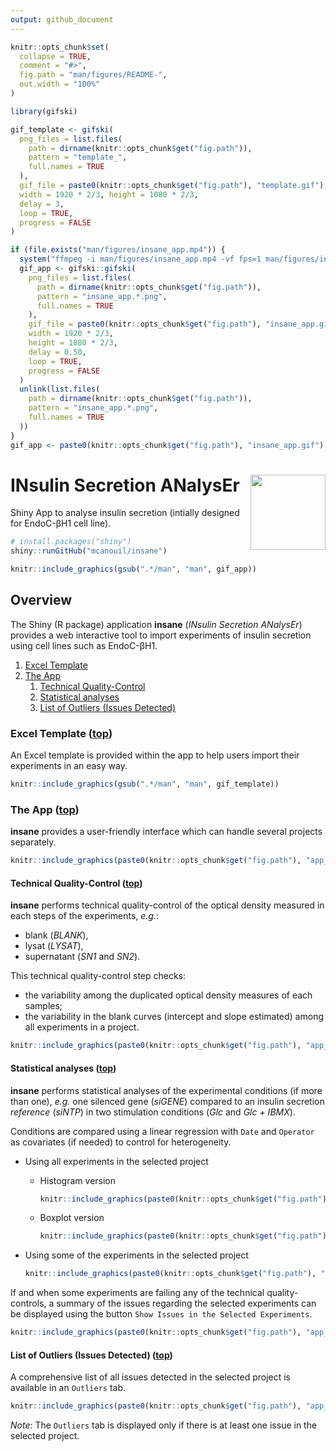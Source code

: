 ```yaml
---
output: github_document
---
```


<!-- README.md is generated from README.Rmd. Please edit that file -->

```r
knitr::opts_chunk$set(
  collapse = TRUE,
  comment = "#>",
  fig.path = "man/figures/README-",
  out.width = "100%"
)

library(gifski)

gif_template <- gifski(
  png_files = list.files(
    path = dirname(knitr::opts_chunk$get("fig.path")), 
    pattern = "template_", 
    full.names = TRUE
  ), 
  gif_file = paste0(knitr::opts_chunk$get("fig.path"), "template.gif"), 
  width = 1920 * 2/3, height = 1080 * 2/3,
  delay = 3, 
  loop = TRUE, 
  progress = FALSE
)

if (file.exists("man/figures/insane_app.mp4")) {
  system("ffmpeg -i man/figures/insane_app.mp4 -vf fps=1 man/figures/insane_app%04d.png")
  gif_app <- gifski::gifski(
    png_files = list.files(
      path = dirname(knitr::opts_chunk$get("fig.path")), 
      pattern = "insane_app.*.png", 
      full.names = TRUE
    ), 
    gif_file = paste0(knitr::opts_chunk$get("fig.path"), "insane_app.gif"),
    width = 1920 * 2/3,
    height = 1080 * 2/3,
    delay = 0.50,
    loop = TRUE,
    progress = FALSE
  )
  unlink(list.files(
    path = dirname(knitr::opts_chunk$get("fig.path")), 
    pattern = "insane_app.*.png", 
    full.names = TRUE
  ))
}
gif_app <- paste0(knitr::opts_chunk$get("fig.path"), "insane_app.gif")
```

# INsulin Secretion ANalysEr <img src="man/figures/insane.png" align="right" width="120" />

Shiny App to analyse insulin secretion (intially designed for EndoC-βH1 cell line).

```r
# install.packages("shiny")
shiny::runGitHub("mcanouil/insane")
```
```r
knitr::include_graphics(gsub(".*/man", "man", gif_app))
```


## Overview

The Shiny (R package) application __insane__ (*INsulin Secretion ANalysEr*) provides a web interactive tool to import experiments of insulin secretion using cell lines such as EndoC-βH1.

1. [Excel Template](#excel-template-top)  
2. [The App](#the-app-top)  
    1. [Technical Quality-Control](#technical-quality-control-top)  
    2. [Statistical analyses](#statistical-analyses-top)  
    3. [List of Outliers (Issues Detected)](#list-of-outliers-issues-detected-top)

### Excel Template ([top](#overview))

An Excel template is provided within the app to help users import their experiments in an easy way.

```r
knitr::include_graphics(gsub(".*/man", "man", gif_template))
```

### The App ([top](#overview))

__insane__ provides a user-friendly interface which can handle several projects separately.

```r
knitr::include_graphics(paste0(knitr::opts_chunk$get("fig.path"), "app_001.png"))
```

#### Technical Quality-Control ([top](#overview))

__insane__ performs technical quality-control of the optical density measured in each steps of the experiments, *e.g.*:

* blank (*BLANK*), 
* lysat (*LYSAT*), 
* supernatant (*SN1* and *SN2*).  

This technical quality-control step checks:

* the variability among the duplicated optical density measures of each samples;
* the variability in the blank curves (intercept and slope estimated) among all experiments in a project.

```r
knitr::include_graphics(paste0(knitr::opts_chunk$get("fig.path"), "app_002.png"))
```

#### Statistical analyses ([top](#overview))

__insane__ performs statistical analyses of the experimental conditions (if more than one), *e.g.* one silenced gene (*siGENE*) compared to an insulin secretion *reference* (*siNTP*) in two stimulation conditions (*Glc* and *Glc + IBMX*).

Conditions are compared using a linear regression with `Date` and `Operator` as covariates (if needed) to control for heterogeneity.

* Using all experiments in the selected project

    * Histogram version
    
        ```r
        knitr::include_graphics(paste0(knitr::opts_chunk$get("fig.path"), "app_003.png"))
        ```

    * Boxplot version
    
        ```r
        knitr::include_graphics(paste0(knitr::opts_chunk$get("fig.path"), "app_004.png"))
        ```

* Using some of the experiments in the selected project

    ```r
    knitr::include_graphics(paste0(knitr::opts_chunk$get("fig.path"), "app_005.png"))
    ```

If and when some experiments are failing any of the technical quality-controls, a summary of the issues regarding the selected experiments can be displayed using the button `Show Issues in the Selected Experiments`.

```r
knitr::include_graphics(paste0(knitr::opts_chunk$get("fig.path"), "app_006.png"))
```


#### List of Outliers (Issues Detected) ([top](#overview))

A comprehensive list of all issues detected in the selected project is available in an `Outliers` tab.

```r
knitr::include_graphics(paste0(knitr::opts_chunk$get("fig.path"), "app_007.png"))
```

*Note*: The `Outliers` tab is displayed only if there is at least one issue in the selected project.
